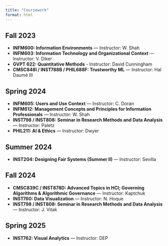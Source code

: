 ```yaml
---
title: "Coursework"
format: html
---
```


## Fall 2023
- **INFM600: Information Environments** — Instructor: W. Shah  
- **INFM603: Information Technology and Organizational Context** — Instructor: V. Diker 
- **GVPT 622: Quantitative Methods** - Instructor: David Cunningham
- **CMSC848I / INST788B / PHIL688F: Trustworthy ML** — Instructor: Hal Daumé III  

## Spring 2024
- **INFM605: Users and Use Context** — Instructor: C. Doran  
- **INFM612: Management Concepts and Principles for Information Professionals** — Instructor: W. Shah  
- **INST798 / INST808: Seminar in Research Methods and Data Analysis** — Instructor: Paletz  
- **PHIL211: AI & Ethics** — Instructor: Dwyer  

## Summer 2024
- **INST204: Designing Fair Systems (Summer II)** — Instructor: Sevilla  

## Fall 2024
- **CMSC839C / INST878D: Advanced Topics in HCI; Governing Algorithms & Algorithmic Governance** — Instructor: Kaptchuk  
- **INST760: Data Visualization** — Instructor: N. Hoque  
- **INST798 / INST808: Seminar in Research Methods and Data Analysis** — Instructor: J. Vitak  

## Spring 2025
- **INST762: Visual Analytics** — Instructor: DEP  

